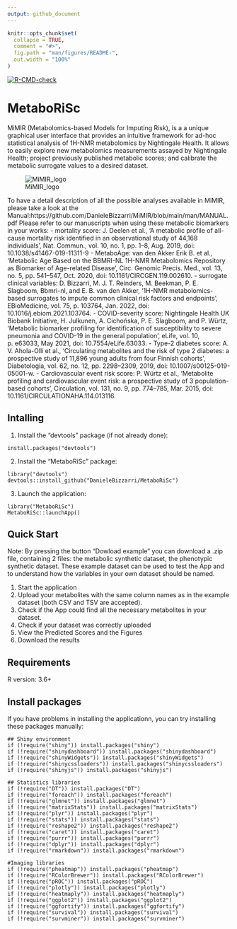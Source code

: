 ```yaml
---
output: github_document
---
```


<!-- README.md is generated from README.Rmd. Please edit that file -->

```r
knitr::opts_chunk$set(
  collapse = TRUE,
  comment = "#>",
  fig.path = "man/figures/README-",
  out.width = "100%"
)
```
[![R-CMD-check](https://github.com/DanieleBizzarri/MiMIR/actions/workflows/R-CMD-check.yaml/badge.svg)](https://github.com/DanieleBizzarri/MiMIR/actions/workflows/R-CMD-check.yaml)

# MetaboRiSc
MiMIR (Metabolomics-based Models for Imputing Risk), is a a unique graphical user interface that provides an intuitive framework for ad-hoc statistical analysis of 1H-NMR metabolomics by Nightingale Health. It allows to easily explore new metabolomics measurements assayed by Nightingale Health; project previously published metabolic scores; and calibrate the metabolic surrogate values to a desired dataset. 

 ![MiMIR_logo](MiMIR/inst/shinyApp/www/MiMIR_logo.svg)

To have a detail description of all the possible analyses available in MiMIR, please take a look at the Manual:https://github.com/DanieleBizzarri/MiMIR/blob/main/man/MANUAL.pdf
Please refer to our manuscripts when using these metabolic biomarkers in your works:
- mortality score: J. Deelen et al., ‘A metabolic profile of all-cause mortality risk identified in an observational study of 44,168 individuals’, Nat. Commun., vol. 10, no. 1, pp. 1–8, Aug. 2019, doi: 10.1038/s41467-019-11311-9
- MetaboAge: van den Akker Erik B. et al., ‘Metabolic Age Based on the BBMRI-NL 1H-NMR Metabolomics Repository as Biomarker of Age-related Disease’, Circ. Genomic Precis. Med., vol. 13, no. 5, pp. 541–547, Oct. 2020, doi: 10.1161/CIRCGEN.119.002610.
- surrogate clinical variables: D. Bizzarri, M. J. T. Reinders, M. Beekman, P. E. Slagboom, Bbmri-nl, and E. B. van den Akker, ‘1H-NMR metabolomics-based surrogates to impute common clinical risk factors and endpoints’, EBioMedicine, vol. 75, p. 103764, Jan. 2022, doi: 10.1016/j.ebiom.2021.103764.
- COVID-severity score: Nightingale Health UK Biobank Initiative, H. Julkunen, A. Cichońska, P. E. Slagboom, and P. Würtz, ‘Metabolic biomarker profiling for identification of susceptibility to severe pneumonia and COVID-19 in the general population’, eLife, vol. 10, p. e63033, May 2021, doi: 10.7554/eLife.63033.
- Type-2 diabetes score: A. V. Ahola-Olli et al., ‘Circulating metabolites and the risk of type 2 diabetes: a prospective study of 11,896 young adults from four Finnish cohorts’, Diabetologia, vol. 62, no. 12, pp. 2298–2309, 2019, doi: 10.1007/s00125-019-05001-w.
- Cardiovascular event risk score: P. Würtz et al., ‘Metabolite profiling and cardiovascular event risk: a prospective study of 3 population-based cohorts’, Circulation, vol. 131, no. 9, pp. 774–785, Mar. 2015, doi: 10.1161/CIRCULATIONAHA.114.013116.

## Intalling
1. Install the "devtools" package (if not already done):\
```
install.packages("devtools")
```

2. Install the "MetaboRiSc" package:
```
library("devtools")
devtools::install_github("DanieleBizzarri/MetaboRiSc")
```

3. Launch the application:
```
library("MetaboRiSc")
MetaboRiSc::launchApp()
```

## Quick Start
Note: By pressing the button "Dowload example" you can download a .zip file, containing 2 files: the metabolic synthetic dataset, the phenotypic synthetic dataset. These example dataset can be used to test the App and to understand how the variables in  your own dataset should be named.

1. Start the application
2. Upload your metabolites with the same column names as in the example dataset (both CSV and TSV are accepted).
3. Check if the App could find all the necessary metabolites in your dataset.
4. Check if your dataset was correctly uploaded
5. View the Predicted Scores and the Figures
6. Download the results

## Requirements
R version: 3.6+

## Install packages
If you have problems in installing the applicationn, you can try installing these packages manually:

```
## Shiny environment
if (!require("shiny")) install.packages("shiny")
if (!require("shinydashboard")) install.packages("shinydashboard")
if (!require("shinyWidgets")) install.packages("shinyWidgets")
if (!require("shinycssloaders")) install.packages("shinycssloaders")
if (!require("shinyjs")) install.packages("shinyjs")

## Statistics libraries
if (!require("DT")) install.packages("DT")
if (!require("foreach")) install.packages("foreach")
if (!require("glmnet")) install.packages("glmnet")
if (!require("matrixStats")) install.packages("matrixStats")
if (!require("plyr")) install.packages("plyr")
if (!require("stats")) install.packages("stats")
if (!require("reshape2")) install.packages("reshape2")
if (!require("caret")) install.packages("caret")
if (!require("purrr")) install.packages("purrr")
if (!require("dplyr")) install.packages("dplyr")
if (!require("rmarkdown")) install.packages("rmarkdown")

#Imaging libraries
if (!require("pheatmap")) install.packages("pheatmap")
if (!require("RColorBrewer")) install.packages("RColorBrewer")
if (!require("pROC")) install.packages("pROC")
if (!require("plotly")) install.packages("plotly")
if (!require("heatmaply")) install.packages("heatmaply")
if (!require("ggplot2")) install.packages("ggplot2")
if (!require("ggfortify")) install.packages("ggfortify")
if (!require("survival")) install.packages("survival")
if (!require("survminer")) install.packages("survminer")
```
